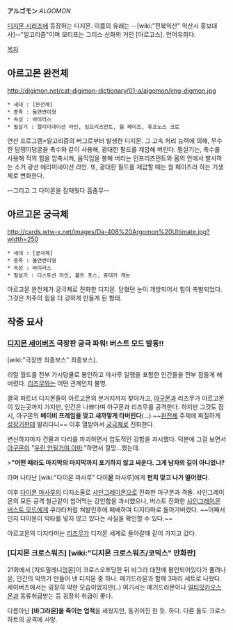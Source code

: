 '''アルゴモン''' ''ALGOMON''

[[디지몬 시리즈]]에 등장하는 디지몬. 이름의 유래는 --[wiki:"전북익산" 익산시 홍보대사]--"알고리즘"이며 모티프는 그리스 신화의 거인 [아르고스]. 언어유희다.

[[목차]]

== 아르고몬 완전체 ==
http://digimon.net/cat-digimon-dictionary/01-a/algomon/img-digmon.jpg

 * 세대 : [완전체]
 * 종족 : 돌연변이형
 * 속성 : 바이러스
 * 필살기 : 엘리미네이션 라인, 임프리즈먼트, 웜 페이즈, 휴프노스 크로

연산 프로그램=알고리즘의 버그로부터 발생한 디지몬. 그 고속 처리 능력에 의해, 무수한 담쟁이덩굴을 촉수와 같이 사용해, 광대한 필드를 제압해 버린다. 필살기는, 촉수를 사용해 적의 힘을 압축시켜, 움직임을 봉해 버리는 인프리즈먼트와 몸의 안에서 발사하는 소거 광선 에리미네이션 라인. 또, 광대한 필드를 제압할 때는 웜 페이즈라 하는 기생체로 변화한다.

--그리고 그 다이몬을 잠재웟다 흠좀무--

== 아르고몬 궁극체 ==
http://cards.wtw-x.net/images/Da-408%20Argomon%20Ultimate.jpg?width=250

 * 세대 : [궁극체]
 * 종족 : 돌연변이형
 * 속성 : 바이러스
 * 필살기 : 디스토션 라인, 불트 포스, 쥬데카 캐논

아르고몬 완전체가 궁극체로 진화한 디지몬. 닫혔던 눈이 개방되어서 힘이 촉발되었다. 그것은 저주의 힘을 더 강하게 만들게 된 형태.

== 작중 묘사 ==
=== [[디지몬 세이버즈]] 극장판 궁극 파워! 버스트 모드 발동!! ===
[wiki:"극장판 최종보스" 최종보스].

리얼 월드를 전부 가시덩쿨로 봉인하고 마사루 일행을 포함한 인간들을 전부 잠들게 해버렸다. [[리즈무]]와는 어떤 관계인지 불명.

결국 파트너 디지몬들이 아르고몬의 본거지까지 찾아가고, [[아구몬]]과 리즈무가 아르고몬이 있는곳까지 가지만, 인간은 나쁘다며 아구몬과 리즈무를 공격한다. 하지만 그것도 잠시, 아구몬의 '''베이비 프레임을 맞고 새까맣게 타버린다'''(...).~~[[완전체]] 주제에 찌질하게 [[성장기]]한테 발리다니~~ 이후 열받아서 [[궁극체]]로 진화한다.

변신하자마자 건물과 다리를 파괴하면서 압도적인 강함을 과시했다. 덕분에 그걸 보면서 [[아구몬]]이 "[[우린 안될거야 아마]]."하면서 절망...했는데.

>'''"어떤 때라도 마지막의 마지막까지 포기하지 않고 싸운다. 그게 남자의 길이 아니었나?'''

라며 나타난 [wiki:"다이몬 마사루" 다이'''몬''' 마사루]에게 '''펀치 맞고 나가 떨어졌다'''.

{{{#!html
<iframe width="420" height="315" src="http://www.youtube.com/embed/yRaTXGRu97E" frameborder="0" allowfullscreen></iframe>
}}}
이후 [[다이몬 마사루]]의 디지소울로 [[샤인그레이몬]]으로 진화한 아구몬과 격돌. 샤인그레이몬의 모든 공격 철근같이 씹어먹는 강인함을 과시했으나, 버스트 진화한 [[샤인그레이몬 버스트 모드]]에게 쿠라타처럼 쳐발린후에 패배하여 디지타마로 돌아가버렸다. ~~어째서인지 다이몬이 막타를 넣지 않고 있다는 사실을 확인할 수 있다.~~

아르고몬의 디지타마는 [[리즈무]]가 디지몬 세계로 돌아갈때 같이 가지고 갔다.

=== [디지몬 크로스워즈] [wiki:"디지몬 크로스워즈/코믹스" 만화판] ===
21화에서 [지드밀레니엄몬]이 크로스오프당한 뒤 바그라 대전에 봉인되어있다가 풀려나온, 인간의 악의가 만들어 낸 디지몬 중 하나. 메기드라몬과 함께 3마리 세트로 나왔다. 세이버즈에서는 굉장히 약한 모습이었지만(..) 여기서는 메기드라몬이나 [[얼티밋카오스몬]]과 동류취급받는 등 굉장히 취급이 좋다.

다름아닌 '''[바그라몬]을 죽이는 업적'''을 세웠지만, 동귀어진 한 듯. 하다. 다른 둘도 크로스하트의 공격에 사망.
